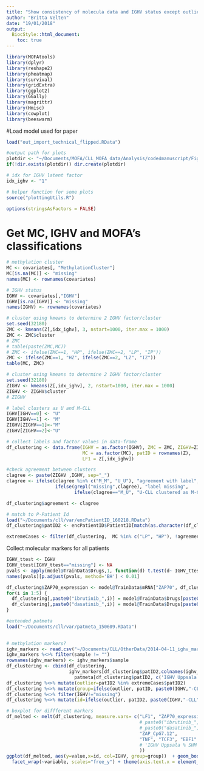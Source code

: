 ```yaml
---
title: "Show consistency of molecula data and IGHV status except outliers"
author: "Britta Velten"
date: "19/01/2018"
output:
  BiocStyle::html_document:
    toc: true
---
```

```r
library(MOFAtools)
library(dplyr)
library(reshape2)
library(pheatmap)
library(survival)
library(gridExtra)
library(ggplot2)
library(GGally)
library(magrittr)
library(Hmisc)
library(cowplot)
library(beeswarm)
```

#Load model used for paper
```r
load("out_import_technical_flipped.RData")

#output path for plots
plotdir <- "~/Documents/MOFA/CLL_MOFA_data/Analysis/code4manuscript/Figures_IGHV_omicconsistency"
if(!dir.exists(plotdir)) dir.create(plotdir)

# idx for IGHV latent factor
idx_ighv <- "1"

# helper function for some plots
source("plottingUtils.R")

options(stringsAsFactors = FALSE)
```

# Get MC, IGHV and MOFA's classifications
```r
# methylation cluster
MC <- covariates[, "MethylationCluster"]
MC[is.na(MC)] <- "missing"
names(MC) <- rownames(covariates)

# IGHV status
IGHV <- covariates[,"IGHV"]
IGHV[is.na(IGHV)] <- "missing"
names(IGHV) <- rownames(covariates)

# cluster using kmeans to determine 2 IGHV factor/cluster
set.seed(32180)
ZMC <- kmeans(Z[,idx_ighv], 3, nstart=1000, iter.max = 1000)
ZMC <- ZMC$cluster
# ZMC 
# table(paste(ZMC,MC))
# ZMC <- ifelse(ZMC==1, "HP", ifelse(ZMC==2, "LP", "IP"))
ZMC <- ifelse(ZMC==1, "HZ", ifelse(ZMC==2, "LZ", "IZ"))
table(MC, ZMC)

# cluster using kmeans to determine 2 IGHV factor/cluster
set.seed(32180)
ZIGHV <- kmeans(Z[,idx_ighv], 2, nstart=1000, iter.max = 1000)
ZIGHV <- ZIGHV$cluster
# ZIGHV 

# label clusters as U and M-CLL
IGHV[IGHV==0] <- "U"
IGHV[IGHV==1] <- "M"
ZIGHV[ZIGHV==1]<-"M"
ZIGHV[ZIGHV==2]<-"U"

# collect labels and factor values in data-frame
df_clustering <- data.frame(IGHV = as.factor(IGHV), ZMC = ZMC, ZIGHV=ZIGHV,
                            MC = as.factor(MC), patID = rownames(Z),
                            LF1 = Z[,idx_ighv])

#check agreement between clusters
clagree <- paste(ZIGHV ,IGHV, sep="_")
clagree <- ifelse(clagree %in% c("M_M", "U_U"), "agreement with label",
                  ifelse(grepl("missing",clagree), "label missing",
                         ifelse(clagree=="M_U", "U-CLL clustered as M-CLL", "M-CLL clustered as U-CLL" )))

df_clustering$agreement <- clagree

# match to P-Patient Id
load("~/Documents/cll/var/encPatientID_160218.RData")
df_clustering$patID2 <- encPatientID$PatientID[match(as.character(df_clustering$patID), encPatientID$PatientID2)]

extremeCases <- filter(df_clustering,  MC %in% c("LP", "HP"), !agreement %in% c('agreement with label', 'label missing'))
```

Collect molecular markers for all patients
```r
IGHV_ttest <- IGHV
IGHV_ttest[IGHV_ttest=="missing"] <- NA
pvals <- apply(model@TrainData$Drugs,1, function(d) t.test(d~ IGHV_ttest)$p.value)
names(pvals)[p.adjust(pvals, method='BH') < 0.01]

df_clustering$ZAP70_expression <- model@TrainData$mRNA["ZAP70", df_clustering$patID]
for(i in 1:5) {
  df_clustering[,paste0("ibrutinib_",i)] = model@TrainData$Drugs[paste0("ibrutinib_",i), df_clustering$patID]
  df_clustering[,paste0("dasatinib_",i)] = model@TrainData$Drugs[paste0("dasatinib_",i), df_clustering$patID]
}

#extended patmeta
load("~/Documents/cll/var/patmeta_150609.RData")
    

# methylation markers?
ighv_markers <- read.csv("~/Documents/CLL/OtherData/2014-04-11_ighv_markers.csv")
ighv_markers %<>% filter(sample != "")
rownames(ighv_markers) <- ighv_markers$sample
df_clustering <- cbind(df_clustering,
                       ighv_markers[df_clustering$patID2,colnames(ighv_markers)!="sample"],
                         patmeta[df_clustering$patID2, c('IGHV Uppsala % SHM',  'IGHV clinical gene usage', 'IGHV clinical % SHM')])
df_clustering %<>% mutate(outlier=patID2 %in% extremeCases$patID2)
df_clustering %<>% mutate(group=ifelse(outlier, patID, paste0(IGHV,"-CLL")))
df_clustering %<>% filter(IGHV!="missing")
df_clustering %<>% mutate(id=ifelse(outlier, patID2, paste0(IGHV,"-CLL")))
```

```r
# boxplot for diffferent markers
df_melted <- melt(df_clustering, measure.vars= c("LF1", "ZAP70_expression",
                                                 # paste0("ibrutinib_",1:5),
                                                 # paste0("dasatinib_",1:5),
                                                 "ZAP_CpG7.12",
                                                 "TNF", "TCF3", "EBF1"
                                                 # 'IGHV Uppsala % SHM', 'IGHV clinical % SHM'
                                                 ))
ggplot(df_melted, aes(y=value,x=id, col=IGHV, group=group))  + geom_boxplot() +
  facet_wrap(~variable, scales="free_y") + theme(axis.text.x = element_text(angle=90, hjust=1, vjust=1))
```

